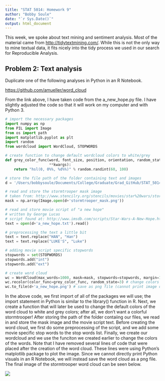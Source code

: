 ```yaml
---
title: "STAT 5014: Homework 9"
author: "Bobby Soule"
date: "`r Sys.Date()`"
output: html_document
---
```


This week, we spoke about text mining and sentiment analysis.  Most of the material came from <http://tidytextmining.com/>.  While this is not the only way to mine textual data, it fits nicely into the tidy process we used in our search for Reproducible Analysis.

## Problem 2: Text analysis

Duplicate one of the following analyses in Python in an R Notebook.  

<https://github.com/amueller/word_cloud>

From the link above, I have taken code from the a_new_hope.py file. I have slightly adjusted the code so that it will work on my computer and with Python 3.

```python
# import the necessary packages
import numpy as np
from PIL import Image
from os import path
import matplotlib.pyplot as plt
import random
from wordcloud import WordCloud, STOPWORDS

# create function to change default wordcloud colors to white/grey
def grey_color_func(word, font_size, position, orientation, random_state=None,
                    **kwargs):
    return "hsl(0, 0%%, %d%%)" % random.randint(60, 100)

# store the file path of the folder containing text and images
d = '/Users/bobbysoule/Documents/College/Graduate/Grad_GitHub/STAT_5014/'

# read and store the stormtrooper mask image
# taken from: http://www.stencilry.org/stencils/movies/star%20wars/storm-trooper.gif
mask = np.array(Image.open(d+'stormtrooper_mask.png'))

# read and store movie script of "a new hope"
# written by George Lucas
# script found at: http://www.imsdb.com/scripts/Star-Wars-A-New-Hope.html
text = open(d+'a_new_hope.txt').read()

# preprocessing the text a little bit
text = text.replace("HAN", "Han")
text = text.replace("LUKE'S", "Luke")

# adding movie script specific stopwords
stopwords = set(STOPWORDS)
stopwords.add("int")
stopwords.add("ext")

# create word cloud
wc = WordCloud(max_words=1000, mask=mask, stopwords=stopwords, margin=10, random_state=1).generate(text)
wc.recolor(color_func=grey_color_func, random_state=3) # change colors to grey
wc.to_file(d+'a_new_hope.png') # save as png file (cannot print image directly in rnotebook)
```

In the above code, we first import of all of the packages we will use; the import statement in Python is similar to the library() function in R. Next, we create a function that will later be used to change the default colors of the word cloud to white and grey colors; after all, we don't want a colorful stormtrooper! After storing the path of the folder contaiing our files, we read in and store the mask image and the movie script text. Before creating the word cloud, we first do some preprocessing of the script, and we add some movie specific stop words to the stop words list. Finally, we create our wordcloud and we use the funciton we created earlier to change the colors of the words. Note that I have removed several lines of code that were placed after the creation of the word cloud. These lines were using Python's matplotlib package to plot the image. Since we cannot directly print Python visuals in an R Notebook, we will instead save the word cloud as a png file. The final image of the stormtrooper word cloud can be seen below. 

![](a_new_hope.png)
